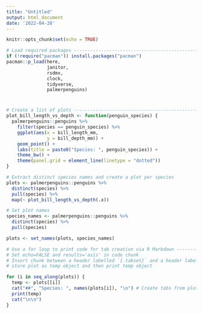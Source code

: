 ```yaml
---
title: "Untitled"
output: html_document
date: '2022-04-28'
---
```


```r
knitr::opts_chunk$set(echo = TRUE)
```

```r
# Load required packages -------------------------------------------------------  
if (!require("pacman")) install.packages("pacman")
pacman::p_load(here,
               janitor,
               rsdmx,
               clock,
               tidyverse,
               palmerpenguins)  
```


# {.tabset}

```r
# Create a list of plots -------------------------------------------------------
plot_bill_length_vs_depth <- function(penguin_species) {
  palmerpenguins::penguins %>%
    filter(species == penguin_species) %>%
    ggplot(aes(x = bill_length_mm,
               y = bill_depth_mm)) +
    geom_point() + 
    labs(title = paste0("Species: ", penguin_species)) +  
    theme_bw() +
    theme(panel.grid = element_line(linetype = "dotted"))
}

# Extract distinct species names and create a plot per species  
plots <- palmerpenguins::penguins %>%
  distinct(species) %>%
  pull(species) %>%
  map(~ plot_bill_length_vs_depth(.x)) 

# Set plot names  
species_names <- palmerpenguins::penguins %>%
  distinct(species) %>%
  pull(species) 

plots <- set_names(plots, species_names)
```

```r
# Use a for loop to print code for tab creation via R Markdown -----------------  
# Set echo=FALSE and results='asis' in code chunk  
# Insert chunk between a header labelled `{.tabset}` and a header labelled `{-}`  
# store plot as temp object and then print temp object

for (i in seq_along(plots)) {
  temp <- plots[[i]]
  cat("##", "Species: ", names(plots[i]), "\n") # Create tabs from plot names
  print(temp) 
  cat("\n\n")
}
```

# {-}